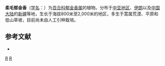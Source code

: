 {{Speciesbox 
| taxon = Tulipa buhseana
| authority = Boiss.
}}

'''柔毛郁金香'''（[[学名|学名]]：{{lang|la|''Tulipa buhseana''}}）为[[百合科|百合科]][[郁金香属|郁金香属]]的植物。分布于[[中亚地区|中亚地区]]、[[伊朗|伊朗]]以及[[中国大陆|中国大陆]]的[[新疆|新疆]]等地，生长于海拔800米至2,000米的地区，多生于蒿属荒漠、平原和低山草坡，目前尚未由人工引种栽培。

== 参考文献 ==
<div class="references-small">
* {{cite web| url =http://www.bioinfo.cn/db05/KmzwSpecies.php?action=view&id=12487| title =柔毛郁金香| work =《中国高等植物数据库全库》| publisher =中国科学院微生物研究所| author =昆明植物研究所| accessdate =2009-02-24| deadurl =yes| archiveurl =https://web.archive.org/web/20160305063406/http://www.bioinfo.cn/db05/KmzwSpecies.php?action=view&id=12487| archivedate =2016-03-05}}
</div>
{{Taxonbar|from=Q11108688}}

[[Category:郁金香属|R]]
[[Category:新疆植物|R]]